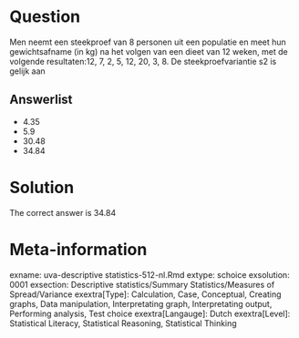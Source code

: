 Question
========

Men neemt een steekproef van 8 personen uit een populatie en meet hun gewichtsafname (in kg) na het volgen van een dieet van 12 weken, met de volgende resultaten:12, 7, 2, 5, 12, 20, 3, 8. De steekproefvariantie s2 is gelijk aan 

Answerlist
----------
* 4.35
* 5.9
* 30.48
* 34.84

Solution
========

The correct answer is  34.84 

Meta-information
================
exname: uva-descriptive statistics-512-nl.Rmd 
extype: schoice 
exsolution: 0001 
exsection: Descriptive statistics/Summary Statistics/Measures of Spread/Variance
exextra[Type]: Calculation, Case, Conceptual, Creating graphs, Data manipulation, Interpretating graph, Interpretating output, Performing analysis, Test choice 
exextra[Langauge]: Dutch 
exextra[Level]: Statistical Literacy, Statistical Reasoning, Statistical Thinking 
